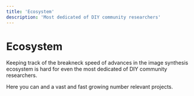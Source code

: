 ```yaml
---
title: 'Ecosystem'
description: 'Most dedicated of DIY community researchers'
---
```


# Ecosystem

Keeping track of the breakneck speed of advances in the image synthesis ecosystem is hard for even the most dedicated of DIY community researchers.

Here you can <find> and <contribute to> a vast and fast growing number relevant projects.